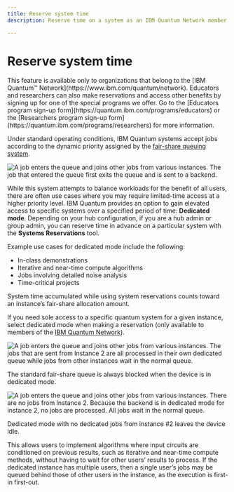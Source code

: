 ```yaml
---
title: Reserve system time
description: Reserve time on a system as an IBM Quantum Network member

---
```


# Reserve system time

<Admonition type="caution" title="Important">
  This feature is available only to organizations that belong to the [IBM Quantum&trade; Network](https://www.ibm.com/quantum/network). Educators and researchers can also make reservations and access other benefits by signing up for one of the special programs we offer. Go to the [Educators program sign-up form](https://quantum.ibm.com/programs/educators) or the [Researchers program sign-up form](https://quantum.ibm.com/programs/researchers) for more information.
</Admonition>

Under standard operating conditions, IBM Quantum systems accept jobs according to the dynamic priority assigned by the [fair-share queuing system](fair-share-queue).

![A job enters the queue and joins other jobs from various instances.  The job that entered the queue first exits the queue and is sent to a backend.](/images/run/normal_queue_with_providers1.jpg "Normal device-queuing operation")

While this system attempts to balance workloads for the benefit of all users, there are often use cases where you may require limited-time access at a higher priority level. IBM Quantum provides an option to gain elevated access to specific systems over a specified period of time: **Dedicated mode**. Depending on your hub configuration, if you are a hub admin or group admin, you can reserve time in advance on a particular system with the **Systems Reservations** tool.

Example use cases for dedicated mode include the following:

- In-class demonstrations
- Iterative and near-time compute algorithms
- Jobs involving detailed noise analysis
- Time-critical projects

<Admonition type="info" title="System reservations and fair-share allocation">
  System time accumulated while using system reservations counts toward an instance’s fair-share allocation amount.
</Admonition>

If you need sole access to a specific quantum system for a given instance, select dedicated mode when making a reservation (only available to members of the [IBM Quantum Network](https://www.ibm.com/quantum/network)).

![A job enters the queue and joins other jobs from various instances.  The jobs that are sent from Instance 2 are all processed in their own dedicated queue while jobs from other instances wait in the normal queue.](/images/migration/dedicated_queue1.jpg "Instance #2 in dedicated mode")

The standard fair-share queue is always blocked when the device is in dedicated mode.

![A job enters the queue and joins other jobs from various instances.  There are no jobs from Instance 2.  Because the backend is in dedicated mode for instance 2, no jobs are processed. All jobs wait in the normal queue.](/images/migration/dedicated_queue_no_jobs1.jpg "Dedicated mode with no dedicated jobs")

Dedicated mode with no dedicated jobs from instance #2 leaves the device idle.

This allows users to implement algorithms where input circuits are conditioned on previous results, such as iterative and near-time compute methods, without having to wait for other users’ results to process. If the dedicated instance has multiple users, then a single user’s jobs may be queued behind those of other users in the instance, as the execution is first-in first-out.
